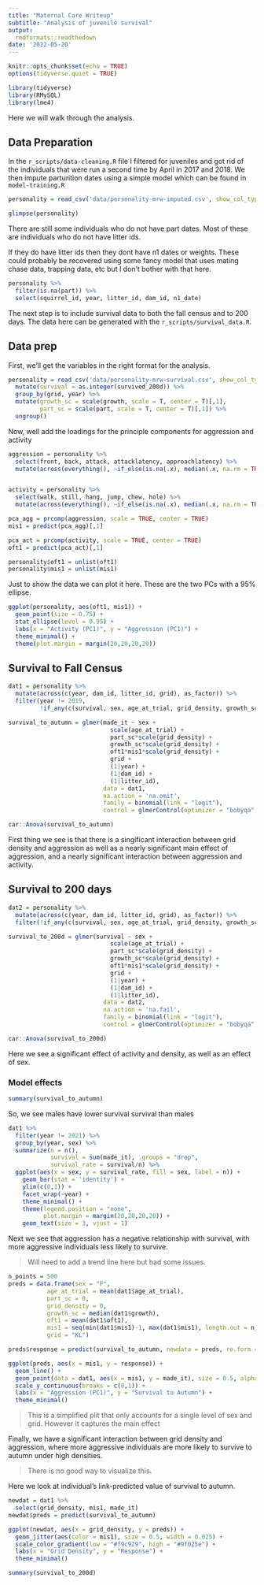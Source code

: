 ```yaml
---
title: "Maternal Care Writeup"
subtitle: "Analysis of juvenile survival"
output: 
  rmdformats::readthedown
date: '2022-05-20'
---
```


```r
knitr::opts_chunk$set(echo = TRUE)
options(tidyverse.quiet = TRUE)
```


```r
library(tidyverse)
library(RMySQL)
library(lme4)
```


Here we will walk through the analysis.

## Data Preparation

In the `r_scripts/data-cleaning.R` file I filtered for juveniles and got rid of the individuals that were run a second time by April in 2017 and 2018. We then impute parturition dates using a simple model which can be found in `model-training.R`


```r
personality = read_csv('data/personality-mrw-imputed.csv', show_col_types = F)

glimpse(personality)
```

There are still some individuals who do not have part dates. Most of these are individuals who do not have litter ids. 

If they do have litter ids then they dont have n1 dates or weights. These could probably be recovered using some fancy model that uses mating chase data, trapping data, etc but I don't bother with that here. 
```r
personality %>% 
  filter(is.na(part)) %>% 
  select(squirrel_id, year, litter_id, dam_id, n1_date)
```
The next step is to include survival data to both the fall census and to 200 days. The data here can be generated with the `r_scripts/survival_data.R`.


## Data prep

First, we'll get the variables in the right format for the analysis.

```r
personality = read_csv('data/personality-mrw-survival.csv', show_col_types = FALSE) %>% 
  mutate(survival = as.integer(survived_200d)) %>% 
  group_by(grid, year) %>% 
  mutate(growth_sc = scale(growth, scale = T, center = T)[,1],
         part_sc = scale(part, scale = T, center = T)[,1]) %>% 
  ungroup() 
```


Now, well add the loadings for the principle components for aggression and activity 

```r
aggression = personality %>% 
  select(front, back, attack, attacklatency, approachlatency) %>% 
  mutate(across(everything(), ~if_else(is.na(.x), median(.x, na.rm = TRUE), .x))) 


activity = personality %>% 
  select(walk, still, hang, jump, chew, hole) %>% 
  mutate(across(everything(), ~if_else(is.na(.x), median(.x, na.rm = TRUE), .x)))

pca_agg = prcomp(aggression, scale = TRUE, center = TRUE)
mis1 = predict(pca_agg)[,1]

pca_act = prcomp(activity, scale = TRUE, center = TRUE)
oft1 = predict(pca_act)[,1]

personality$oft1 = unlist(oft1)
personality$mis1 = unlist(mis1)
```


Just to show the data we can plot it here. These are the two PCs with a 95% ellipse.

```r
ggplot(personality, aes(oft1, mis1)) +
  geom_point(size = 0.75) +
  stat_ellipse(level = 0.95) +
  labs(x = "Activity (PC1)", y = "Aggression (PC1)") +
  theme_minimal() +
  theme(plot.margin = margin(20,20,20,20))
```


## Survival to Fall Census

```r
dat1 = personality %>% 
  mutate(across(c(year, dam_id, litter_id, grid), as_factor)) %>%
  filter(year != 2019,
         !if_any(c(survival, sex, age_at_trial, grid_density, growth_sc, part_sc, oft1, mis1, grid, year, dam_id, litter_id), .fns = is.na))

survival_to_autumn = glmer(made_it ~ sex + 
                             scale(age_at_trial) + 
                             part_sc*scale(grid_density) +
                             growth_sc*scale(grid_density) + 
                             oft1*mis1*scale(grid_density) + 
                             grid +
                             (1|year) + 
                             (1|dam_id) + 
                             (1|litter_id), 
                           data = dat1,
                           na.action = 'na.omit',
                           family = binomial(link = "logit"),
                           control = glmerControl(optimizer = "bobyqa", optCtrl = list(maxfun = 1e8)))
```
  
```r
car::Anova(survival_to_autumn)
```

First thing we see is that there is a singificant interaction between grid density and aggression as well as a nearly significant main effect of aggression, and  a nearly significant interaction between aggression and activity.


## Survival to 200 days

```r
dat2 = personality %>% 
  mutate(across(c(year, dam_id, litter_id, grid), as_factor)) %>%
  filter(!if_any(c(survival, sex, age_at_trial, grid_density, growth_sc, part_sc, oft1, mis1, grid, year, dam_id, litter_id), .fns = is.na))

survival_to_200d = glmer(survival ~ sex + 
                             scale(age_at_trial) + 
                             part_sc*scale(grid_density) +
                             growth_sc*scale(grid_density) + 
                             oft1*mis1*scale(grid_density) + 
                             grid + 
                             (1|year) + 
                             (1|dam_id) + 
                             (1|litter_id), 
                           data = dat2,
                           na.action = 'na.fail',
                           family = binomial(link = "logit"),
                           control = glmerControl(optimizer = "bobyqa", optCtrl = list(maxfun = 1e8)))
```

```r
car::Anova(survival_to_200d)
```

Here we see a significant effect of activity and density, as well as an effect of sex. 


### Model effects

```r
summary(survival_to_autumn)
```

So, we see males have lower survival survival than males

```r
dat1 %>% 
  filter(year != 2021) %>% 
  group_by(year, sex) %>% 
  summarize(n = n(),
            survival = sum(made_it), .groups = "drop",
            survival_rate = survival/n) %>% 
  ggplot(aes(x = sex, y = survival_rate, fill = sex, label = n)) +
    geom_bar(stat = 'identity') +
    ylim(c(0,1)) +
    facet_wrap(~year) +
    theme_minimal() +
    theme(legend.position = "none",
          plot.margin = margin(20,20,20,20)) +
    geom_text(size = 3, vjust = 1)
```

Next we see that aggression has a negative relationship with survival, with more aggressive individuals less likely to survive.


> Will need to add a trend line here but had some issues.


```r
n_points = 500
preds = data.frame(sex = "F",
           age_at_trial = mean(dat1$age_at_trial),
           part_sc = 0,
           grid_density = 0,
           growth_sc = median(dat1$growth),
           oft1 = mean(dat1$oft1),
           mis1 = seq(min(dat1$mis1)-1, max(dat1$mis1), length.out = n_points),
           grid = "KL")

preds$response = predict(survival_to_autumn, newdata = preds, re.form = NA, type = "response")

ggplot(preds, aes(x = mis1, y = response)) + 
  geom_line() +
  geom_point(data = dat1, aes(x = mis1, y = made_it), size = 0.5, alpha = 0.5) +
  scale_y_continuous(breaks = c(0,1)) +
  labs(x = "Aggression (PC1)", y = "Survival to Autumn") +
  theme_minimal()
```

> This is a simplified plit that only accounts for a single level of sex and grid. However it captures the main effect


Finally, we have a significant interaction between grid density and aggression, where more aggressive individuals are more likely to survive to autumn under high densities.

> There is no good way to visualize this.

Here we look at individual's link-predicted value of survival to autumn.

```r
newdat = dat1 %>% 
  select(grid_density, mis1, made_it)
newdat$preds = predict(survival_to_autumn)

ggplot(newdat, aes(x = grid_density, y = preds)) +
  geom_jitter(aes(color = mis1), size = 0.5, width = 0.025) +
  scale_color_gradient(low = "#f9c929", high = "#9f025e") +
  labs(x = "Grid Density", y = "Response") +
  theme_minimal() 
```

 
```r
summary(survival_to_200d)
```



